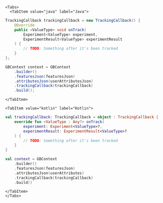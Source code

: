 
```mdx-code-block
<Tabs>
  <TabItem value="java" label="Java">
```

```java
TrackingCallback trackingCallback = new TrackingCallback() {
    @Override
    public <ValueType> void onTrack(
        Experiment<ValueType> experiment,
        ExperimentResult<ValueType> experimentResult
    ) {
        // TODO: Something after it's been tracked
    }
};

GBContext context = GBContext
    .builder()
    .featuresJson(featuresJson)
    .attributesJson(userAttributesJson)
    .trackingCallback(trackingCallback)
    .build();
```

```mdx-code-block
</TabItem>

<TabItem value="kotlin" label="Kotlin">
```

```kotlin
val trackingCallback: TrackingCallback = object : TrackingCallback {
    override fun <ValueType : Any?> onTrack(
        experiment: Experiment<ValueType>?,
        experimentResult: ExperimentResult<ValueType>?
    ) {
        // TODO: Something after it's been tracked
    }
}

val context = GBContext
    .builder()
    .featuresJson(featuresJson)
    .attributesJson(userAttributes)
    .trackingCallback(trackingCallback)
    .build()
```

```mdx-code-block
</TabItem>
</Tabs>
```
